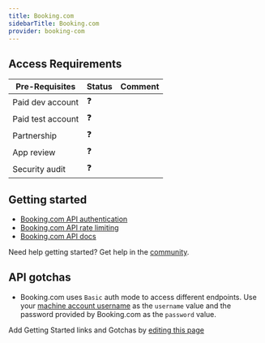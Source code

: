 ```yaml
---
title: Booking.com
sidebarTitle: Booking.com
provider: booking-com
---
```



<Overview />
<PreBuiltTooling provider={providers[pageMetadata.provider]} />
<PreBuiltUseCases />

## Access Requirements
| Pre-Requisites | Status | Comment|
| - | - | - |
| Paid dev account | ❓ |  |
| Paid test account | ❓ |  |
| Partnership | ❓ | |
| App review | ❓ |  |
| Security audit | ❓ | |



## Getting started

-   [Booking.com API authentication](https://developers.booking.com/connectivity/docs/basic-authentication)
-   [Booking.com API rate limiting](https://developers.booking.com/connectivity/docs#rate-limiting)
-   [Booking.com API docs](https://developers.booking.com/connectivity/docs)

<Tip>Need help getting started? Get help in the [community](https://nango.dev/slack).</Tip>

## API gotchas

- Booking.com uses `Basic` auth mode to access different endpoints. Use your [machine account username](https://developers.booking.com/connectivity/docs/glossary_of_terms#machine-account) as the `username` value and the password provided by Booking.com as the `password` value.

<Note>Add Getting Started links and Gotchas by [editing this page](https://github.com/nangohq/nango/tree/master/docs-v2/integrations/all/booking-com.mdx)</Note>